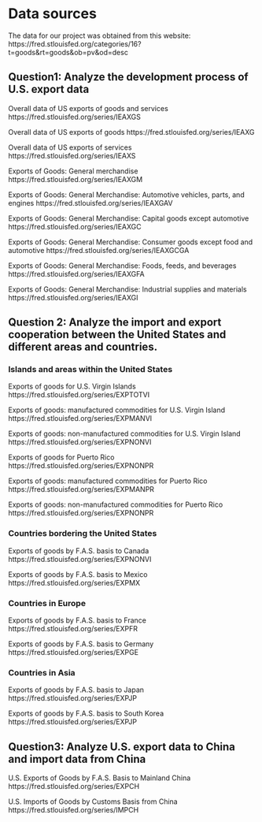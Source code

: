 # Data sources
The data for our project was obtained from this website:
https://fred.stlouisfed.org/categories/16?t=goods&rt=goods&ob=pv&od=desc

## Question1: Analyze the development process of U.S. export data
Overall data of US exports of goods and services
https://fred.stlouisfed.org/series/IEAXGS

Overall data of US exports of goods
https://fred.stlouisfed.org/series/IEAXG

Overall data of US exports of services
https://fred.stlouisfed.org/series/IEAXS

Exports of Goods: General merchandise
https://fred.stlouisfed.org/series/IEAXGM

Exports of Goods: General Merchandise: Automotive vehicles, parts, and engines 
https://fred.stlouisfed.org/series/IEAXGAV

Exports of Goods: General Merchandise: Capital goods except automotive
https://fred.stlouisfed.org/series/IEAXGC

Exports of Goods: General Merchandise: Consumer goods except food and automotive
https://fred.stlouisfed.org/series/IEAXGCGA

Exports of Goods: General Merchandise: Foods, feeds, and beverages
https://fred.stlouisfed.org/series/IEAXGFA

Exports of Goods: General Merchandise: Industrial supplies and materials
https://fred.stlouisfed.org/series/IEAXGI

## Question 2: Analyze the import and export cooperation between the United States and different areas and countries.

### Islands and areas within the United States

Exports of goods for U.S. Virgin Islands https://fred.stlouisfed.org/series/EXPTOTVI

Exports of goods: manufactured commodities for U.S. Virgin Island https://fred.stlouisfed.org/series/EXPMANVI

Exports of goods: non-manufactured commodities for U.S. Virgin Island https://fred.stlouisfed.org/series/EXPNONVI


Exports of goods for Puerto Rico https://fred.stlouisfed.org/series/EXPNONPR

Exports of goods: manufactured commodities for Puerto Rico https://fred.stlouisfed.org/series/EXPMANPR

Exports of goods: non-manufactured commodities for Puerto Rico https://fred.stlouisfed.org/series/EXPNONPR


### Countries bordering the United States

Exports of goods by F.A.S. basis to Canada https://fred.stlouisfed.org/series/EXPNONVI

Exports of goods by F.A.S. basis to Mexico https://fred.stlouisfed.org/series/EXPMX


### Countries in Europe

Exports of goods by F.A.S. basis to France https://fred.stlouisfed.org/series/EXPFR

Exports of goods by F.A.S. basis to Germany https://fred.stlouisfed.org/series/EXPGE


### Countries in Asia

Exports of goods by F.A.S. basis to Japan https://fred.stlouisfed.org/series/EXPJP

Exports of goods by F.A.S. basis to South Korea https://fred.stlouisfed.org/series/EXPJP


## Question3: Analyze U.S. export data to China and import data from China

U.S. Exports of Goods by F.A.S. Basis to Mainland China
https://fred.stlouisfed.org/series/EXPCH

U.S. Imports of Goods by Customs Basis from China
https://fred.stlouisfed.org/series/IMPCH





